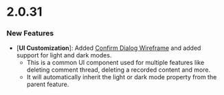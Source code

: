 # 2.0.31

### New Features

- [**UI Customization**]: Added [Confirm Dialog Wireframe](/ui-customization/features/async/comments/confirm-dialog/overview) and added support for light and dark modes.
  - This is a common UI component used for multiple features like deleting comment thread, deleting a recorded content and more.
  - It will automatically inherit the light or dark mode property from the parent feature.